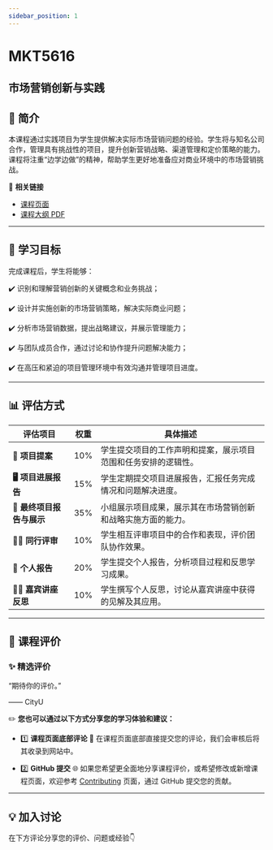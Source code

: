```yaml
---
sidebar_position: 1
---
```


# MKT5616
## 市场营销创新与实践

## **📘 简介**
本课程通过实践项目为学生提供解决实际市场营销问题的经验。学生将与知名公司合作，管理具有挑战性的项目，提升创新营销战略、渠道管理和定价策略的能力。课程将注重“边学边做”的精神，帮助学生更好地准备应对商业环境中的市场营销挑战。

🔗 **相关链接**
- [课程页面](https://www.cityu.edu.hk/catalogue/pg/202425/course/MKT5616.htm)
- [课程大纲 PDF](https://www.cityu.edu.hk/catalogue/pg/202425/course/MKT5616.pdf)

---

## **🎯 学习目标**

完成课程后，学生将能够：

✔️ 识别和理解营销创新的关键概念和业务挑战；

✔️ 设计并实施创新的市场营销策略，解决实际商业问题；

✔️ 分析市场营销数据，提出战略建议，并展示管理能力；

✔️ 与团队成员合作，通过讨论和协作提升问题解决能力；

✔️ 在高压和紧迫的项目管理环境中有效沟通并管理项目进度。

---

## **📊 评估方式**

| **评估项目**          | **权重** | **具体描述**                                                                                       |
|----------------------|---------|---------------------------------------------------------------------------------------------------|
| **📝 项目提案**       | 10%     | 学生提交项目的工作声明和提案，展示项目范围和任务安排的逻辑性。                                   |
| **🖥️ 项目进展报告**  | 15%     | 学生定期提交项目进展报告，汇报任务完成情况和问题解决进度。                                         |
| **📄 最终项目报告与展示** | 35%     | 小组展示项目成果，展示其在市场营销创新和战略实施方面的能力。                                     |
| **🧑‍💻 同行评审**     | 10%     | 学生相互评审项目中的合作和表现，评价团队协作效果。                                                 |
| **📝 个人报告**       | 20%     | 学生提交个人报告，分析项目过程和反思学习成果。                                                     |
| **🧑‍💻 嘉宾讲座反思** | 10%     | 学生撰写个人反思，讨论从嘉宾讲座中获得的见解及其应用。                                              |

---

## **💬 课程评价**

### ✨ **精选评价**
<div className={commentStyles.commentBox}>
    <p className={commentStyles.commentText}>
        “期待你的评价。”
    </p>
    <p className={commentStyles.commentAuthor}>—— CityU</p>
</div>

✏️ **您也可以通过以下方式分享您的学习体验和建议：**

- 1️⃣ **课程页面底部评论**
💬 在课程页面底部直接提交您的评论，我们会审核后将其收录到网站中。

- 2️⃣ **GitHub 提交**
🌐 如果您希望更全面地分享课程评价，或希望修改或新增课程页面，欢迎参考 [Contributing](/contributing) 页面，通过 GitHub 提交您的贡献。

---

## **💡 加入讨论**

在下方评论分享您的评价、问题或经验👇
<Utterances />
